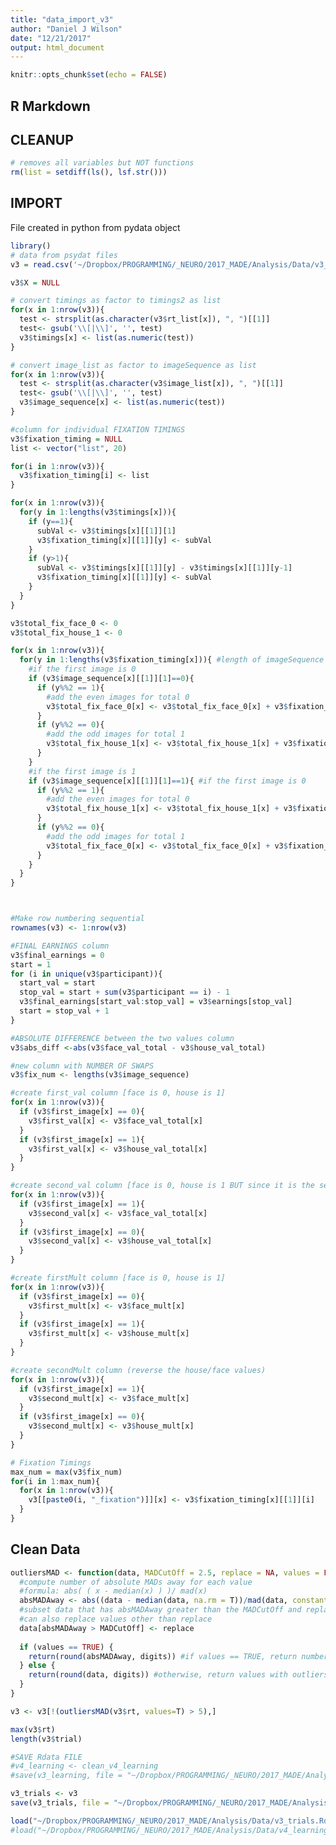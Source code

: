 ```yaml
---
title: "data_import_v3"
author: "Daniel J Wilson"
date: "12/21/2017"
output: html_document
---
```


```r
knitr::opts_chunk$set(echo = FALSE)
```

## R Markdown

## CLEANUP
```r
# removes all variables but NOT functions
rm(list = setdiff(ls(), lsf.str()))
```

## IMPORT 
File created in python from pydata object
```r
library()
# data from psydat files
v3 = read.csv('~/Dropbox/PROGRAMMING/_NEURO/2017_MADE/Analysis/Data/v3_trials.csv')

v3$X = NULL
```

```r
# convert timings as factor to timings2 as list
for(x in 1:nrow(v3)){
  test <- strsplit(as.character(v3$rt_list[x]), ", ")[[1]]
  test<- gsub('\\[|\\]', '', test)
  v3$timings[x] <- list(as.numeric(test))
}

# convert image_list as factor to imageSequence as list
for(x in 1:nrow(v3)){
  test <- strsplit(as.character(v3$image_list[x]), ", ")[[1]]
  test<- gsub('\\[|\\]', '', test)
  v3$image_sequence[x] <- list(as.numeric(test))
}

#column for individual FIXATION TIMINGS
v3$fixation_timing = NULL
list <- vector("list", 20)

for(i in 1:nrow(v3)){
  v3$fixation_timing[i] <- list
}

for(x in 1:nrow(v3)){
  for(y in 1:lengths(v3$timings[x])){
    if (y==1){
      subVal <- v3$timings[x][[1]][1]
      v3$fixation_timing[x][[1]][y] <- subVal
    }
    if (y>1){
      subVal <- v3$timings[x][[1]][y] - v3$timings[x][[1]][y-1]
      v3$fixation_timing[x][[1]][y] <- subVal
    }
  }
}

v3$total_fix_face_0 <- 0
v3$total_fix_house_1 <- 0

for(x in 1:nrow(v3)){
  for(y in 1:lengths(v3$fixation_timing[x])){ #length of imageSequence is the same
    #if the first image is 0
    if (v3$image_sequence[x][[1]][1]==0){ 
      if (y%%2 == 1){
        #add the even images for total 0
        v3$total_fix_face_0[x] <- v3$total_fix_face_0[x] + v3$fixation_timing[x][[1]][y] 
      }
      if (y%%2 == 0){
        #add the odd images for total 1
        v3$total_fix_house_1[x] <- v3$total_fix_house_1[x] + v3$fixation_timing[x][[1]][y] 
      }
    }
    #if the first image is 1
    if (v3$image_sequence[x][[1]][1]==1){ #if the first image is 0
      if (y%%2 == 1){
        #add the even images for total 0
        v3$total_fix_house_1[x] <- v3$total_fix_house_1[x] + v3$fixation_timing[x][[1]][y] 
      }
      if (y%%2 == 0){
        #add the odd images for total 1
        v3$total_fix_face_0[x] <- v3$total_fix_face_0[x] + v3$fixation_timing[x][[1]][y] 
      }
    }
  }
}



#Make row numbering sequential
rownames(v3) <- 1:nrow(v3)

#FINAL EARNINGS column
v3$final_earnings = 0
start = 1
for (i in unique(v3$participant)){
  start_val = start
  stop_val = start + sum(v3$participant == i) - 1
  v3$final_earnings[start_val:stop_val] = v3$earnings[stop_val]
  start = stop_val + 1
}

#ABSOLUTE DIFFERENCE between the two values column
v3$abs_diff <-abs(v3$face_val_total - v3$house_val_total)

#new column with NUMBER OF SWAPS
v3$fix_num <- lengths(v3$image_sequence)

#create first_val column [face is 0, house is 1]
for(x in 1:nrow(v3)){
  if (v3$first_image[x] == 0){
    v3$first_val[x] <- v3$face_val_total[x]
  }
  if (v3$first_image[x] == 1){
    v3$first_val[x] <- v3$house_val_total[x]
  }
}

#create second_val column [face is 0, house is 1 BUT since it is the second image it is the opposite]
for(x in 1:nrow(v3)){
  if (v3$first_image[x] == 1){
    v3$second_val[x] <- v3$face_val_total[x]
  }
  if (v3$first_image[x] == 0){
    v3$second_val[x] <- v3$house_val_total[x]
  }
}

#create firstMult column [face is 0, house is 1]
for(x in 1:nrow(v3)){
  if (v3$first_image[x] == 0){
    v3$first_mult[x] <- v3$face_mult[x]
  }
  if (v3$first_image[x] == 1){
    v3$first_mult[x] <- v3$house_mult[x]
  }
}

#create secondMult column (reverse the house/face values)
for(x in 1:nrow(v3)){
  if (v3$first_image[x] == 1){
    v3$second_mult[x] <- v3$face_mult[x]
  }
  if (v3$first_image[x] == 0){
    v3$second_mult[x] <- v3$house_mult[x]
  }
}

# Fixation Timings
max_num = max(v3$fix_num)
for(i in 1:max_num){
  for(x in 1:nrow(v3)){
    v3[[paste0(i, "_fixation")]][x] <- v3$fixation_timing[x][[1]][i]
  }
}

```

## Clean Data

```r

outliersMAD <- function(data, MADCutOff = 2.5, replace = NA, values = FALSE, bConstant = 1.4826, digits = 2) {
  #compute number of absolute MADs away for each value
  #formula: abs( ( x - median(x) ) )/ mad(x)
  absMADAway <- abs((data - median(data, na.rm = T))/mad(data, constant = bConstant, na.rm = T))
  #subset data that has absMADAway greater than the MADCutOff and replace them with replace
  #can also replace values other than replace
  data[absMADAway > MADCutOff] <- replace
  
  if (values == TRUE) { 
    return(round(absMADAway, digits)) #if values == TRUE, return number of mads for each value
  } else {
    return(round(data, digits)) #otherwise, return values with outliers replaced
  }
}

v3 <- v3[!(outliersMAD(v3$rt, values=T) > 5),]

max(v3$rt)
length(v3$trial)

#SAVE Rdata FILE
#v4_learning <- clean_v4_learning
#save(v3_learning, file = "~/Dropbox/PROGRAMMING/_NEURO/2017_MADE/Analysis/Data/v3_learning.Rdata")

v3_trials <- v3
save(v3_trials, file = "~/Dropbox/PROGRAMMING/_NEURO/2017_MADE/Analysis/Data/v3_trials.Rdata")
```

```r
load("~/Dropbox/PROGRAMMING/_NEURO/2017_MADE/Analysis/Data/v3_trials.Rdata")
#load("~/Dropbox/PROGRAMMING/_NEURO/2017_MADE/Analysis/Data/v4_learning.Rdata")
```

